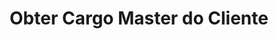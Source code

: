 ---
title: "Obter Cargo Master do Cliente"
api: "GET https://regis.app.byefive.com.br/rest/user-roles/{customerId}/customer"
description: "Obtém o cargo master associado a um cliente específico"
---